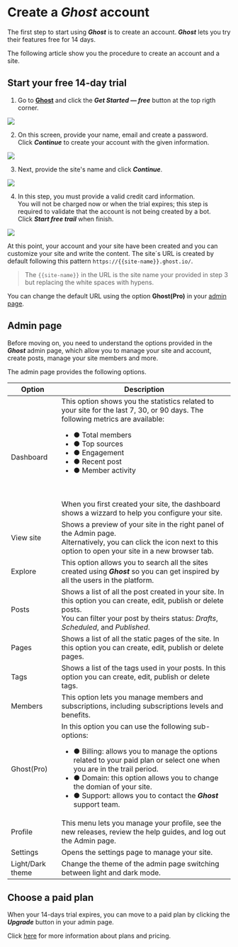 # Create a _Ghost_ account

The first step to start using _**Ghost**_ is to create an account. _**Ghost**_ lets you try their features free for 14 days.

The following article show you the procedure to create an account and a site.

## Start your free 14-day trial

1. Go to [**Ghost**](https://ghost.org/) and click the _**Get Started — free**_ button at the top rigth corner.

![](/images/ghost001.png)

2. On this screen, provide your name, email and create a password.<br />
Click _**Continue**_ to create your account with the given information.

![](/images/ghost002.png)

3. Next, provide the site's name and click _**Continue**_.

![](/images/ghost003.png)

4. In this step, you must provide a valid credit card information.<br />
You will not be charged now or when the trial expires; this step is required to validate that the account is not being created by a bot.<br />
Click _**Start free trail**_ when finish.

![](/images/ghost004.png)

At this point, your account and your site have been created and you can customize your site and write the content. The site´s URL is created by default following this pattern `https://{{site-name}}.ghost.io/`.

> The `{{site-name}}` in the URL is the site name your provided in step 3 but replacing the white spaces with hypens.

You can change the default URL using the option **Ghost(Pro)** in your [admin page](#admin-page).

## Admin page
Before moving on, you need to understand the options provided in the _**Ghost**_ admin page, which allow you to manage your site and account, create posts, manage your site members and more.

The admin page provides the following options.

| Option | Description |
|---|---|
| Dashboard | This option shows you the statistics related to your site for the last 7, 30, or 90 days. The following metrics are available:<br /><ul><li>● Total members</li><li>● Top sources</li><li>● Engagement</li><li>● Recent post</li><li>● Member activity</li></ul><br /><br />When you first created your site, the dashboard shows a wizzard to help you configure your site. |
| View site | Shows a preview of your site in the right panel of the Admin page.<br />Alternatively, you can click the icon next to this option to open your site in a new browser tab.   |
| Explore | This option allows you to search all the sites created using _**Ghost**_ so you can get inspired by all the users in the platform. |
| Posts | Shows a list of all the post created in your site. In this option you can create, edit, publish or delete posts.<br />You can filter your post by theirs status: _Drafts_, _Scheduled_, and _Published_. |
| Pages | Shows a list of all the static pages of the site. In this option you can create, edit, publish or delete pages. |
| Tags | Shows a list of the tags used in your posts. In this option you can create, edit, publish or delete tags. |
| Members | This option lets you manage members and subscriptions, including subscriptions levels and benefits. |
| Ghost(Pro) | In this option you can use the following sub-options:<br /><ul><li>● Billing: allows you to manage the options related to your paid plan or select one when you are in the trail period.</li><li>● Domain: this option allows you to change the domian of your site.</li><li>● Support: allows you to contact the _**Ghost**_ support team.</li></ul> |
| Profile | This menu lets you manage your profile, see the new releases, review the help guides, and log out the Admin page. |
| Settings | Opens the settings page to manage your site. |
| Light/Dark theme | Change the theme of the admin page switching between light and dark mode.  |

## Choose a paid plan
When your 14-days trial expires, you can move to a paid plan by clicking the _**Upgrade**_ button in your admin page.

Click [here](https://ghost.org/pricing/) for more information about plans and pricing.